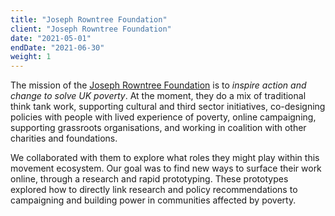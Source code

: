 ```yaml
---
title: "Joseph Rowntree Foundation"
client: "Joseph Rowntree Foundation"
date: "2021-05-01"
endDate: "2021-06-30"
weight: 1
---
```


The mission of the [Joseph Rowntree Foundation](https://www.jrf.org.uk/) is to *inspire action and change to solve UK poverty*. At the moment, they do a mix of traditional think tank work, supporting cultural and third sector initiatives, co-designing policies with people with lived experience of poverty, online campaigning, supporting grassroots organisations, and working in coalition with other charities and foundations.

We collaborated with them to explore what roles they might play within this movement ecosystem. Our goal was to find new ways to surface their work online, through a research and rapid prototyping. These prototypes explored how to directly link research and policy recommendations to campaigning and building power in communities affected by poverty.